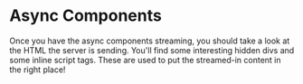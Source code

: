 # Async Components

<callout-success>
	Once you have the async components streaming, you should take a look at the
	HTML the server is sending. You'll find some interesting hidden divs and some
	inline script tags. These are used to put the streamed-in content in the right
	place!
</callout-success>
